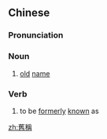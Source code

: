 {{also|旧称}}
==Chinese==
{{zh-forms|s=旧称}}

===Pronunciation===
{{zh-pron
|m=jiùchēng
|c=gau6 cing1
|cat=n,v
}}

===Noun===
{{zh-noun}}

# [[old]] [[name]]

===Verb===
{{zh-verb}}

# to be [[formerly]] [[known]] as

[[zh:舊稱]]